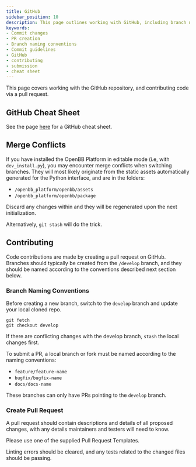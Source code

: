 ```yaml
---
title: GitHub
sidebar_position: 10
description: This page outlines working with GitHub, including branch naming conventions and information related to creating a pull request.
keywords:
- Commit changes
- PR creation
- Branch naming conventions
- Commit guidelines
- GitHub
- contributing
- submission
- cheat sheet
---
```



<HeadTitle title="GitHub - User Guide | OpenBB Platform Docs" />

This page covers working with the GitHub repository, and contributing code via a pull request.

## GitHub Cheat Sheet

See the page [here](https://training.github.com/downloads/github-git-cheat-sheet/) for a GitHub cheat sheet.

## Merge Conflicts

If you have installed the OpenBB Platform in editable mode (i.e, with `dev_install.py`), you may encounter merge conflicts when switching branches. They will most likely originate from the static assets automatically generated for the Python interface, and are in the folders:

- `/openbb_platform/openbb/assets`
- `/openbb_platform/openbb/package`

Discard any changes within and they will be regenerated upon the next initialization.

Alternatively, `git stash` will do the trick.

## Contributing

Code contributions are made by creating a pull request on GitHub. Branches should typically be created from the `/develop` branch, and they should be named according to the conventions described next section below.

### Branch Naming Conventions

Before creating a new branch, switch to the `develop` branch and update your local cloned repo.

```console
git fetch
git checkout develop
```

If there are conflicting changes with the develop branch, `stash` the local changes first.

To submit a PR, a local branch or fork must be named according to the naming conventions:

- `feature/feature-name`
- `bugfix/bugfix-name`
- `docs/docs-name`

These branches can only have PRs pointing to the `develop` branch.

### Create Pull Request

A pull request should contain descriptions and details of all proposed changes, with any details maintainers and testers will need to know.

Please use one of the supplied Pull Request Templates.

Linting errors should be cleared, and any tests related to the changed files should be passing.

